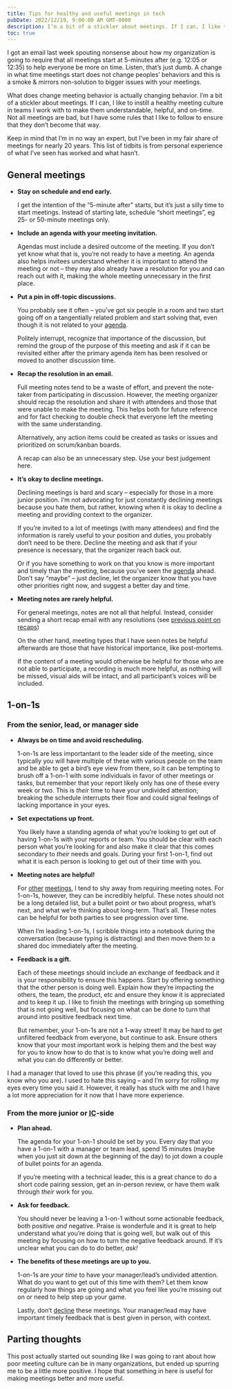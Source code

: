 ```yaml
---
title: Tips for healthy and useful meetings in tech
pubDate: 2022/12/19, 9:00:00 AM GMT-0800
description: I’m a bit of a stickler about meetings. If I can, I like to instill a healthy meeting culture in teams I work with. Not all meetings are bad, but I have some rules that I like to follow to ensure that they don’t become that way. This is my list of tips for keeping meetings healthy and useful.
toc: true
---
```



I got an email last week spouting nonsense about how my organization is going to require that all meetings start at 5-minutes after (e.g. 12:05 or 12:35) to help everyone be more on time. Listen, that’s just dumb. A change in what time meetings start does not change peoples’ behaviors and this is a smoke & mirrors non-solution to bigger issues with your meetings.

What does change meeting behavior is actually changing behavior. I’m a bit of a stickler about meetings. If I can, I like to instill a healthy meeting culture in teams I work with to make them understandable, helpful, and on-time. Not all meetings are bad, but I have some rules that I like to follow to ensure that they don’t become that way.

Keep in mind that I’m in no way an expert, but I’ve been in my fair share of meetings for nearly 20 years. This list of tidbits is from personal experience of what I’ve seen has worked and what hasn’t.

## General meetings

- **Stay on schedule and end early.**

  I get the intention of the “5-minute after” starts, but it’s just a silly time to start meetings. Instead of starting late, schedule “short meetings”, eg 25- or 50-minute meetings only.

- <span id="agenda">**Include an agenda with your meeting invitation.**</span>

  Agendas must include a desired outcome of the meeting. If you don’t yet know what that is, you’re not ready to have a meeting. An agenda also helps invitees understand whether it is important to attend the meeting or not – they may also already have a resolution for you and can reach out with it, making the whole meeting unnecessary in the first place.

- **Put a pin in off-topic discussions.**

  You probably see it often – you’ve got six people in a room and two start going off on a tangentially related problem and start solving that, even though it is not related to your [agenda](#agenda).

  Politely interrupt, recognize that importance of the discussion, but remind the group of the purpose of this meeting and ask if it can be revisited either after the primary agenda item has been resolved or moved to another discussion time.

- <span id="recap">**Recap the resolution in an email.**</span>

  Full meeting notes tend to be a waste of effort, and prevent the note-taker from participating in discussion. However, the meeting organizer should recap the resolution and share it with attendees and those that were unable to make the meeting. This helps both for future reference and for fact checking to double check that everyone left the meeting with the same understanding.

  Alternatively, any action items could be created as tasks or issues and prioritized on scrum/kanban boards.

  A recap can also be an unnecessary step. Use your best judgement here.

- <span id="decline">**It’s okay to decline meetings.**</span>

  Declining meetings is hard and scary – especially for those in a more junior position. I’m not advocating for just constantly declining meetings because you hate them, but rather, knowing when it is okay to decline a meeting and providing context to the organizer.

  If you’re invited to a lot of meetings (with many attendees) and find the information is rarely useful to your position and duties, you probably don’t need to be there. Decline the meeting and ask that if your presence is necessary, that the organizer reach back out.

  Or if you have something to work on that you know is more important and timely than the meeting, because you’ve seen the [agenda](#agenda) ahead. Don’t say “maybe” – just decline, let the organizer know that you have other priorities right now, and suggest a better day and time.

- **Meeting notes are rarely helpful.**

  For general meetings, notes are not all that helpful. Instead, consider sending a short recap email with any resolutions (see [previous point on recaps](#recap))

  On the other hand, meeting types that I have seen notes be helpful afterwards are those that have historical importance, like post-mortems.

  If the content of a meeting would otherwise be helpful for those who are not able to participate, a recording is much more helpful, as nothing will be missed, visual aids will be intact, and all participant’s voices will be included.

## 1-on-1s

### From the senior, lead, or manager side

- **Always be on time and avoid rescheduling.**

  1-on-1s are less importantant to the leader side of the meeting, since typically you will have multiple of these with various people on the team and be able to get a bird’s eye view from there, so it can be tempting to brush off a 1-on-1 with some individuals in favor of other meetings or tasks, but remember that your report likely only has one of these every week or two. This is _their_ time to have your undivided attention; breaking the schedule interrupts their flow and could signal feelings of lacking importance in your eyes.

- **Set expectations up front.**

  You likely have a standing agenda of what you’re looking to get out of having 1-on-1s with your reports or team. You should be clear with each person what you’re looking for and also make it clear that this comes secondary to _their_ needs and goals. During your first 1-on-1, find out what it is each person is looking to get out of their time with you.

- **Meeting notes are helpful!**

  For [other](#group-meetings) [meetings](#recurring-meetings), I tend to shy away from requiring meeting notes. For 1-on-1s, however, they can be incredibly helpful. These notes should not be a long detailed list, but a bullet point or two about progress, what’s next, and what we’re thinking about long-term. That’s all. These notes can be helpful for both parties to see progression over time.

  When I’m leading 1-on-1s, I scribble things into a notebook during the conversation (because typing is distracting) and then move them to a shared doc immediately after the meeting.

- **Feedback is a gift.**

  Each of these meetings should include an exchange of feedback and it is your responsibility to ensure this happens. Start by offering something that the other person is doing well. Explain how they’re impacting the others, the team, the product, etc and ensure they know it is appreciated and to keep it up. I like to finish the meetings with bringing up something that is not going well, but focusing on what can be done to turn that around into positive feedback next time.

  But remember, your 1-on-1s are not a 1-way street! It may be hard to get unfiltered feedback from everyone, but continue to ask. Ensure others know that your most important work is helping them and the best way for you to know how to do that is to know what you’re doing well and what you can do differently or better.

<Aside title="“Feedback is a gift”">
	I had a manager that loved to use this phrase (if you’re reading this, you know who you are). I used to hate this
	saying – and I’m sorry for rolling my eyes every time you said it. However, it really has stuck with me and I have a
	lot more appreciation for it now that I have more experience.
</Aside>

### From the more junior or <abbr title="Individual Contributor">IC</abbr>-side

- **Plan ahead.**

  The agenda for your 1-on-1 should be set by you. Every day that you have a 1-on-1 with a manager or team lead, spend 15 minutes (maybe when you just sit down at the beginning of the day) to jot down a couple of bullet points for an agenda.

  If you’re meeting with a technical leader, this is a great chance to do a short code pairing session, get an in-person review, or have them walk through _their_ work for you.

- **Ask for feedback.**

  You should never be leaving a 1-on-1 without some actionable feedback, both positive _and_ negative. Praise is wonderfule and it is great to help understand what you’re doing that is going well, but walk out of this meeting by focusing on how to turn the negative feedback around. If it’s unclear what you can do to do better, _ask!_

- **The benefits of these meetings are up to you.**

  1-on-1s are _your time_ to have your manager/lead’s undivided attention. What do you want to get out of this time with them? Let them know regularly how things are going and what you feel like you’re missing out on or need to help step up your game.

  Lastly, don’t [decline](#decline) these meetings. Your manager/lead may have important timely feedback that is best given in person, with context.

## Parting thoughts

This post actually started out sounding like I was going to rant about how poor meeting culture can be in many organizations, but ended up spurring me to be a little more positive. I hope that something in here is useful for making meetings better and more useful.

